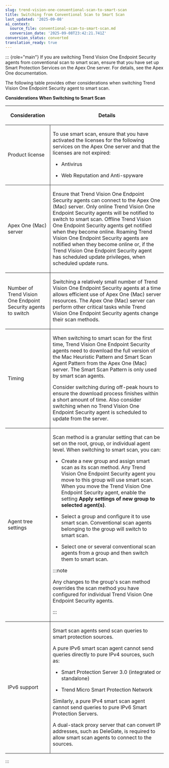 ```yaml
---
slug: trend-vision-one-conventional-scan-to-smart-scan
title: Switching from Conventional Scan to Smart Scan
last_updated: '2025-09-08'
ai_context:
  source_file: conventional-scan-to-smart-scan.md
  conversion_date: '2025-09-08T23:42:21.741Z'
conversion_status: converted
translation_ready: true
---
```


::: {role="main"}
If you are switching Trend Vision One Endpoint Security agents from conventional scan to smart scan, ensure that you have set up Smart Protection Services on the Apex One server. For details, see the Apex One documentation.

The following table provides other considerations when switching Trend Vision One Endpoint Security agent to smart scan.

**Considerations When Switching to Smart Scan**

<table>
<colgroup>
<col style="width: 28%" />
<col style="width: 71%" />
</colgroup>
<thead>
<tr>
<th><p>Consideration</p></th>
<th><p>Details</p></th>
</tr>
</thead>
<tbody>
<tr>
<td style="border-bottom-width: 1px; border-bottom-style: solid; border-right-width: 1px; border-right-style: solid"><p>Product license</p></td>
<td style="border-bottom-width: 1px; border-bottom-style: solid"><p>To use smart scan, ensure that you have activated the licenses for the following services on the Apex One server and that the licenses are not expired:</p>
<ul>
<li><p>Antivirus</p></li>
<li><p>Web Reputation and Anti-spyware</p></li>
</ul></td>
</tr>
<tr>
<td style="border-bottom-width: 1px; border-bottom-style: solid; border-right-width: 1px; border-right-style: solid"><p>Apex One (Mac) server</p></td>
<td style="border-bottom-width: 1px; border-bottom-style: solid"><p>Ensure that Trend Vision One Endpoint Security agents can connect to the Apex One (Mac) server. Only online Trend Vision One Endpoint Security agents will be notified to switch to smart scan. Offline Trend Vision One Endpoint Security agents get notified when they become online. Roaming Trend Vision One Endpoint Security agents are notified when they become online or, if the Trend Vision One Endpoint Security agent has scheduled update privileges, when scheduled update runs.</p></td>
</tr>
<tr>
<td style="border-bottom-width: 1px; border-bottom-style: solid; border-right-width: 1px; border-right-style: solid"><p>Number of Trend Vision One Endpoint Security agents to switch</p></td>
<td style="border-bottom-width: 1px; border-bottom-style: solid"><p>Switching a relatively small number of Trend Vision One Endpoint Security agents at a time allows efficient use of Apex One (Mac) server resources. The Apex One (Mac) server can perform other critical tasks while Trend Vision One Endpoint Security agents change their scan methods.</p></td>
</tr>
<tr>
<td style="border-bottom-width: 1px; border-bottom-style: solid; border-right-width: 1px; border-right-style: solid"><p>Timing</p></td>
<td style="border-bottom-width: 1px; border-bottom-style: solid"><p>When switching to smart scan for the first time, Trend Vision One Endpoint Security agents need to download the full version of the Mac Heuristic Pattern and Smart Scan Agent Pattern from the Apex One (Mac) server. The Smart Scan Pattern is only used by smart scan agents.</p>
<p>Consider switching during off-peak hours to ensure the download process finishes within a short amount of time. Also consider switching when no Trend Vision One Endpoint Security agent is scheduled to update from the server.</p></td>
</tr>
<tr>
<td style="border-bottom-width: 1px; border-bottom-style: solid; border-right-width: 1px; border-right-style: solid"><p>Agent tree settings</p></td>
<td style="border-bottom-width: 1px; border-bottom-style: solid"><p>Scan method is a granular setting that can be set on the root, group, or individual agent level. When switching to smart scan, you can:</p>
<ul>
<li><p>Create a new group and assign smart scan as its scan method. Any Trend Vision One Endpoint Security agent you move to this group will use smart scan. When you move the Trend Vision One Endpoint Security agent, enable the setting <strong>Apply settings of new group to selected agent(s)</strong>.</p></li>
<li><p>Select a group and configure it to use smart scan. Conventional scan agents belonging to the group will switch to smart scan.</p></li>
<li><p>Select one or several conventional scan agents from a group and then switch them to smart scan.</p></li>
</ul>


:::note

<p>Any changes to the group's scan method overrides the scan method you have configured for individual Trend Vision One Endpoint Security agents.</p>


:::

</td>
</tr>
<tr>
<td style="border-right-width: 1px; border-right-style: solid"><p>IPv6 support</p></td>
<td><p>Smart scan agents send scan queries to smart protection sources.</p>
<p>A pure IPv6 smart scan agent cannot send queries directly to pure IPv4 sources, such as:</p>
<ul>
<li><p>Smart Protection Server 3.0 (integrated or standalone)</p></li>
<li><p>Trend Micro Smart Protection Network</p></li>
</ul>
<p>Similarly, a pure IPv4 smart scan agent cannot send queries to pure IPv6 Smart Protection Servers.</p>
<p>A dual-stack proxy server that can convert IP addresses, such as DeleGate, is required to allow smart scan agents to connect to the sources.</p></td>
</tr>
</tbody>
</table>
:::
